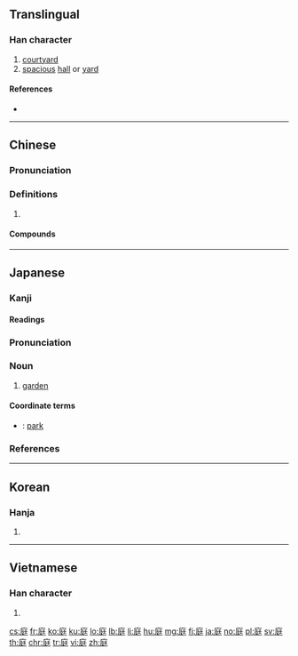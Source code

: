 ==Translingual==

===Han character===
{{Han char|rn=53|rad=广|as=07|sn=10|four=00241|canj=INKG|ids=⿸广廷}}

# [[courtyard]]
# [[spacious]] [[hall]] or [[yard]]

====References====
* {{Han ref|kx=0346.210|dkj=09337|dj=0656.150|hdz=20882.110|uh=5EAD|ud=24237|bh=AE78|bd=44664}}

----

==Chinese==
{{zh-forms}}

===Pronunciation===
{{zh-pron
|m=tíng
|c=ting4,ting3
|h=pfs=
|md=
|mn=têng/tiâⁿ
|w=
|mc=y
|oc=y
|cat=
}}

===Definitions===
{{zh-hanzi}}

# {{rfdef|lang=zh}}

====Compounds====
{{zh-der|中庭}}

----

==Japanese==

===Kanji===
{{ja-kanji|grade=3|rs=广07}}

====Readings====
{{ja-readings
|goon=[[じょう]] (jō)
|kanon=[[てい]] (tei)
|kun=[[にわ]] (niwa)
}}

===Pronunciation===
{{ja-kanjitab|にわ|yomi=k}}
{{ja-pron|yomi=k|にわ|acc=0|acc_ref=DJR}}

===Noun===
{{ja-noun|にわ|hhira=には}}

# [[garden]]

====Coordinate terms====
* {{ja-r|公園|こうえん}}: [[park]]

===References===
<references/>

----

==Korean==

===Hanja===
{{ko-hanja|hangeul=정|rv=jeong|mr=chŏng}}

# {{defn|lang=ko|sort=广07}}

----

==Vietnamese==

===Han character===
{{vi-hantu|[[đình]], [[thính]]|rs=广07}}

# {{defn|lang=vi|sort=广07}}

[[cs:庭]]
[[fr:庭]]
[[ko:庭]]
[[ku:庭]]
[[lo:庭]]
[[lb:庭]]
[[li:庭]]
[[hu:庭]]
[[mg:庭]]
[[fj:庭]]
[[ja:庭]]
[[no:庭]]
[[pl:庭]]
[[sv:庭]]
[[th:庭]]
[[chr:庭]]
[[tr:庭]]
[[vi:庭]]
[[zh:庭]]